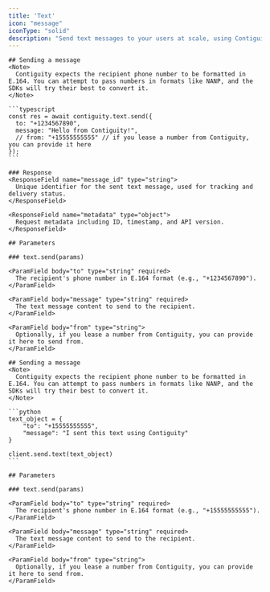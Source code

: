```yaml
---
title: 'Text'
icon: "message"
iconType: "solid"
description: "Send text messages to your users at scale, using Contiguity."
---
```


<Tabs>
  <Tab title="JavaScript" icon="js">
    <InstallJS />
    
    ## Sending a message
    <Note>
      Contiguity expects the recipient phone number to be formatted in E.164. You can attempt to pass numbers in formats like NANP, and the SDKs will try their best to convert it.
    </Note>

    ```typescript
    const res = await contiguity.text.send({
      to: "+1234567890",
      message: "Hello from Contiguity!",
      // from: "+15555555555" // if you lease a number from Contiguity, you can provide it here
    });
    ```

    ### Response
    <ResponseField name="message_id" type="string">
      Unique identifier for the sent text message, used for tracking and delivery status.
    </ResponseField>

    <ResponseField name="metadata" type="object">
      Request metadata including ID, timestamp, and API version.
    </ResponseField>

    ## Parameters

    ### text.send(params)

    <ParamField body="to" type="string" required>
      The recipient's phone number in E.164 format (e.g., "+1234567890").
    </ParamField>

    <ParamField body="message" type="string" required>
      The text message content to send to the recipient.
    </ParamField>

    <ParamField body="from" type="string">
      Optionally, if you lease a number from Contiguity, you can provide it here to send from.
    </ParamField>
  </Tab>
  
  <Tab title="Python" icon="python">
    <InstallPY />
    
    ## Sending a message
    <Note>
      Contiguity expects the recipient phone number to be formatted in E.164. You can attempt to pass numbers in formats like NANP, and the SDKs will try their best to convert it.
    </Note>

    ```python
    text_object = {
        "to": "+15555555555",
        "message": "I sent this text using Contiguity"
    }

    client.send.text(text_object)
    ```

    ## Parameters

    ### text.send(params)

    <ParamField body="to" type="string" required>
      The recipient's phone number in E.164 format (e.g., "+15555555555").
    </ParamField>

    <ParamField body="message" type="string" required>
      The text message content to send to the recipient.
    </ParamField>

    <ParamField body="from" type="string">
      Optionally, if you lease a number from Contiguity, you can provide it here to send from.
    </ParamField>
  </Tab>
</Tabs>



<Snippet />